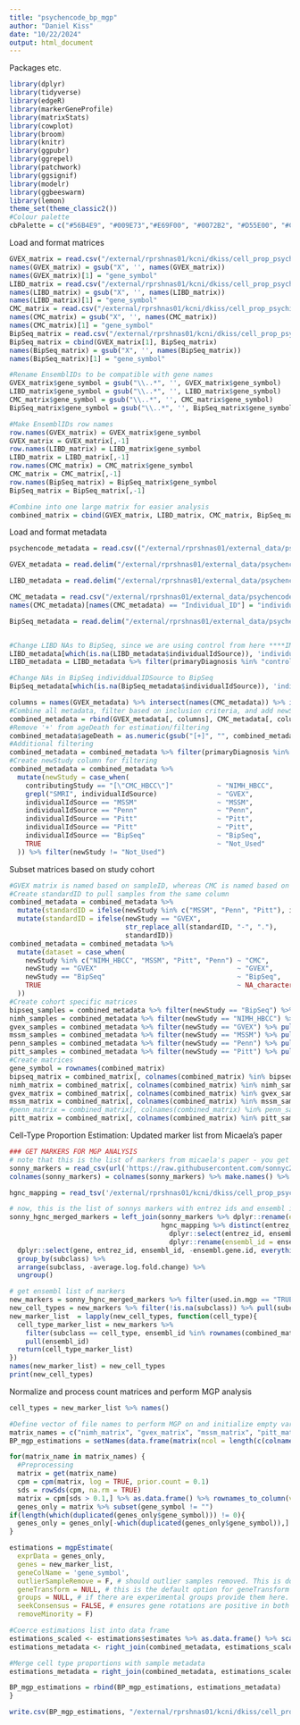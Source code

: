 ```yaml
---
title: "psychencode_bp_mgp"
author: "Daniel Kiss"
date: "10/22/2024"
output: html_document
---
```


Packages etc.
```r
library(dplyr)
library(tidyverse)
library(edgeR)
library(markerGeneProfile) 
library(matrixStats)
library(cowplot)
library(broom)
library(knitr)
library(ggpubr)
library(ggrepel)
library(patchwork)
library(ggsignif)
library(modelr)
library(ggbeeswarm)
library(lemon)
theme_set(theme_classic2())
#Colour palette
cbPalette = c("#56B4E9", "#009E73","#E69F00", "#0072B2", "#D55E00", "#CC79A7","#000000","#F0E442")
```

Load and format matrices
```r
GVEX_matrix = read.csv("/external/rprshnas01/kcni/dkiss/cell_prop_psychiatry/data/GVEX_count_matrix.csv")
names(GVEX_matrix) = gsub("X", '', names(GVEX_matrix))
names(GVEX_matrix)[1] = "gene_symbol"
LIBD_matrix = read.csv("/external/rprshnas01/kcni/dkiss/cell_prop_psychiatry/data/LIBD_count_matrix.csv")
names(LIBD_matrix) = gsub("X", '', names(LIBD_matrix))
names(LIBD_matrix)[1] = "gene_symbol"
CMC_matrix = read.csv("/external/rprshnas01/kcni/dkiss/cell_prop_psychiatry/data/CMC_count_matrix.csv")
names(CMC_matrix) = gsub("X", '', names(CMC_matrix))
names(CMC_matrix)[1] = "gene_symbol"
BipSeq_matrix = read.csv("/external/rprshnas01/kcni/dkiss/cell_prop_psychiatry/data/BipSeq_count_matrix.csv")
BipSeq_matrix = cbind(GVEX_matrix[1], BipSeq_matrix)
names(BipSeq_matrix) = gsub("X", '', names(BipSeq_matrix))
names(BipSeq_matrix)[1] = "gene_symbol"

#Rename EnsemblIDs to be compatible with gene names
GVEX_matrix$gene_symbol = gsub("\\..*", '', GVEX_matrix$gene_symbol)
LIBD_matrix$gene_symbol = gsub("\\..*", '', LIBD_matrix$gene_symbol)
CMC_matrix$gene_symbol = gsub("\\..*", '', CMC_matrix$gene_symbol)
BipSeq_matrix$gene_symbol = gsub("\\..*", '', BipSeq_matrix$gene_symbol)

#Make EnsemblIDs row names
row.names(GVEX_matrix) = GVEX_matrix$gene_symbol
GVEX_matrix = GVEX_matrix[,-1]
row.names(LIBD_matrix) = LIBD_matrix$gene_symbol
LIBD_matrix = LIBD_matrix[,-1]
row.names(CMC_matrix) = CMC_matrix$gene_symbol
CMC_matrix = CMC_matrix[,-1]
row.names(BipSeq_matrix) = BipSeq_matrix$gene_symbol
BipSeq_matrix = BipSeq_matrix[,-1]

#Combine into one large matrix for easier analysis
combined_matrix = cbind(GVEX_matrix, LIBD_matrix, CMC_matrix, BipSeq_matrix)

```

Load and format metadata
```r
psychencode_metadata = read.csv(("/external/rprshnas01/external_data/psychencode/PsychENCODE/Metadata/CapstoneCollection_Metadata_Clinical.csv"))

GVEX_metadata = read.delim("/external/rprshnas01/external_data/psychencode/PsychENCODE//BrainGVEX/RNAseq/SYNAPSE_METADATA_MANIFEST.tsv") %>% filter(dataType == "geneExpression")  %>% left_join(psychencode_metadata)

LIBD_metadata = read.delim("/external/rprshnas01/external_data/psychencode/PsychENCODE/LIBD__szControl/RNAseq/SYNAPSE_METADATA_MANIFEST.tsv") %>% filter(dataType == "geneExpression")  %>% left_join(psychencode_metadata)

CMC_metadata = read.csv("/external/rprshnas01/external_data/psychencode/PsychENCODE/CMC/Metadata/SYNAPSE_TABLE_QUERY_123020650.csv") %>% filter(dataType == "geneExpression", fileFormat == "tsv")  %>% left_join(psychencode_metadata)
names(CMC_metadata)[names(CMC_metadata) == "Individual_ID"] = "individualID"

BipSeq_metadata = read.delim("/external/rprshnas01/external_data/psychencode/PsychENCODE/BipSeq/RNAseq/SYNAPSE_METADATA_MANIFEST.tsv") %>% filter(dataType == "geneExpression")  %>% left_join(psychencode_metadata)


#Change LIBD NAs to BipSeq, since we are using control from here ****IMPORTANT****
LIBD_metadata[which(is.na(LIBD_metadata$individualIdSource)), 'individualIdSource'] = 'BipSeq'
LIBD_metadata = LIBD_metadata %>% filter(primaryDiagnosis %in% "control", individualIdSource %in% "BipSeq")

#Change NAs in BipSeq individdualIDSource to BipSeq
BipSeq_metadata[which(is.na(BipSeq_metadata$individualIdSource)), 'individualIdSource'] = 'BipSeq' 

columns = names(GVEX_metadata) %>% intersect(names(CMC_metadata)) %>% intersect(names(BipSeq_metadata)) %>% intersect(names(LIBD_metadata))
#Combine all metadata, filter based on inclusion criteria, and add newStudy column for cohort-based MGP
combined_metadata = rbind(GVEX_metadata[, columns], CMC_metadata[, columns], BipSeq_metadata[, columns], LIBD_metadata[, columns])
#Remove '+' from ageDeath for estimation/filtering
combined_metadata$ageDeath = as.numeric(gsub("[+]", "", combined_metadata$ageDeath))
#Additional filtering 
combined_metadata = combined_metadata %>% filter(primaryDiagnosis %in% c("control", "Bipolar Disorder"), ageDeath >= 15)
#Create newStudy column for filtering
combined_metadata = combined_metadata %>%
  mutate(newStudy = case_when(
    contributingStudy == "[\"CMC_HBCC\"]"           ~ "NIMH_HBCC",
    grepl("SMRI", individualIdSource)               ~ "GVEX",
    individualIdSource == "MSSM"                    ~ "MSSM",
    individualIdSource == "Penn"                    ~ "Penn",
    individualIdSource == "Pitt"                    ~ "Pitt",
    individualIdSource == "Pitt"                    ~ "Pitt",
    individualIdSource == "BipSeq"                  ~ "BipSeq",
    TRUE                                            ~ "Not_Used"
  )) %>% filter(newStudy != "Not_Used")
```

Subset matrices based on study cohort
```r
#GVEX matrix is named based on sampleID, whereas CMC is named based on individualID
#Create standardID to pull samples from the same column
combined_metadata = combined_metadata %>%
  mutate(standardID = ifelse(newStudy %in% c("MSSM", "Penn", "Pitt"), individualID, specimenID)) %>%
  mutate(standardID = ifelse(newStudy == "GVEX", 
                             str_replace_all(standardID, "-", "."), 
                             standardID))
combined_metadata = combined_metadata %>%
  mutate(dataset = case_when(
    newStudy %in% c("NIMH_HBCC", "MSSM", "Pitt", "Penn") ~ "CMC",
    newStudy == "GVEX"                                   ~ "GVEX",
    newStudy == "BipSeq"                                 ~ "BipSeq",
    TRUE                                                 ~ NA_character_
  ))
#Create cohort specific matrices
bipseq_samples = combined_metadata %>% filter(newStudy == "BipSeq") %>% pull(standardID)
nimh_samples = combined_metadata %>% filter(newStudy == "NIMH_HBCC") %>% pull(standardID)
gvex_samples = combined_metadata %>% filter(newStudy == "GVEX") %>% pull(standardID) 
mssm_samples = combined_metadata %>% filter(newStudy == "MSSM") %>% pull(standardID)
penn_samples = combined_metadata %>% filter(newStudy == "Penn") %>% pull(standardID)
pitt_samples = combined_metadata %>% filter(newStudy == "Pitt") %>% pull(standardID)
#Create matrices
gene_symbol = rownames(combined_matrix)
bipseq_matrix = combined_matrix[, colnames(combined_matrix) %in% bipseq_samples] 
nimh_matrix = combined_matrix[, colnames(combined_matrix) %in% nimh_samples] 
gvex_matrix = combined_matrix[, colnames(combined_matrix) %in% gvex_samples] 
mssm_matrix = combined_matrix[, colnames(combined_matrix) %in% mssm_samples] 
#penn_matrix = combined_matrix[, colnames(combined_matrix) %in% penn_samples] #NO CASES
pitt_matrix = combined_matrix[, colnames(combined_matrix) %in% pitt_samples] 
```

Cell-Type Proportion Estimation: Updated marker list from Micaela's paper
```r
### GET MARKERS FOR MGP ANALYSIS
# note that this is the list of markers from micaela's paper - you get similar but diff results if you use the markers from the aging paper
sonny_markers = read_csv(url('https://raw.githubusercontent.com/sonnyc247/MarkerSelection/master/Data/Outputs/CSVs_and_Tables/Markers/MTG_and_CgG_lfct2/new_MTGnCgG_lfct2.5_Publication.csv'))
colnames(sonny_markers) = colnames(sonny_markers) %>% make.names() %>% tolower()

hgnc_mapping = read_tsv('/external/rprshnas01/kcni/dkiss/cell_prop_psychiatry/data/hgnc_complete_set.txt')

# now, this is the list of sonnys markers with entrez ids and ensembl ids where possible
sonny_hgnc_merged_markers = left_join(sonny_markers %>% dplyr::rename(entrez_id = entrez.gene.id), 
                                      hgnc_mapping %>% distinct(entrez_id, .keep_all = T)%>% 
                                        dplyr::select(entrez_id, ensembl_gene_id) %>% 
                                        dplyr::rename(ensembl_id = ensembl_gene_id)) %>% 
  dplyr::select(gene, entrez_id, ensembl_id, -ensembl.gene.id, everything()) %>% 
  group_by(subclass) %>% 
  arrange(subclass, -average.log.fold.change) %>% 
  ungroup()

# get ensembl list of markers
new_markers = sonny_hgnc_merged_markers %>% filter(used.in.mgp == "TRUE")
new_cell_types = new_markers %>% filter(!is.na(subclass)) %>% pull(subclass) %>% unique
new_marker_list  = lapply(new_cell_types, function(cell_type){
  cell_type_marker_list = new_markers %>% 
    filter(subclass == cell_type, ensembl_id %in% rownames(combined_matrix)) %>% 
    pull(ensembl_id)
  return(cell_type_marker_list)
})
names(new_marker_list) = new_cell_types
print(new_cell_types)
```

Normalize and process count matrices and perform MGP analysis
```r
cell_types = new_marker_list %>% names()

#Define vector of file names to perform MGP on and initialize empty variable before looping
matrix_names = c("nimh_matrix", "gvex_matrix", "mssm_matrix", "pitt_matrix", "bipseq_matrix")
BP_mgp_estimations = setNames(data.frame(matrix(ncol = length(c(colnames(combined_metadata), cell_types)), nrow = 0)), c(colnames(combined_metadata), cell_types))

for(matrix_name in matrix_names) {
  #Preprocessing
  matrix = get(matrix_name)
  cpm = cpm(matrix, log = TRUE, prior.count = 0.1)
  sds = rowSds(cpm, na.rm = TRUE)
  matrix = cpm[sds > 0.1,] %>% as.data.frame() %>% rownames_to_column(var = "gene_symbol") #Consider setting SD cutoff to 0 
  genes_only = matrix %>% subset(gene_symbol != "")
if(length(which(duplicated(genes_only$gene_symbol))) != 0){
  genes_only = genes_only[-which(duplicated(genes_only$gene_symbol)),]
}

estimations = mgpEstimate(
  exprData = genes_only,
  genes = new_marker_list,
  geneColName = 'gene_symbol',
  outlierSampleRemove = F, # should outlier samples removed. This is done using boxplot stats
  geneTransform = NULL, # this is the default option for geneTransform
  groups = NULL, # if there are experimental groups provide them here. if not desired set to NULL
  seekConsensus = FALSE, # ensures gene rotations are positive in both of the groups
  removeMinority = F)

#Coerce estimations list into data frame 
estimations_scaled <- estimations$estimates %>% as.data.frame() %>% scale() %>% as.data.frame() %>% tibble::rownames_to_column(var = "standardID")
estimations_metadata <- right_join(combined_metadata, estimations_scaled, by = "standardID")

#Merge cell type proportions with sample metadata
estimations_metadata = right_join(combined_metadata, estimations_scaled )

BP_mgp_estimations = rbind(BP_mgp_estimations, estimations_metadata) 
}

write.csv(BP_mgp_estimations, "/external/rprshnas01/kcni/dkiss/cell_prop_psychiatry/data/psychencode_bp_mgp_estimations.csv")
```


